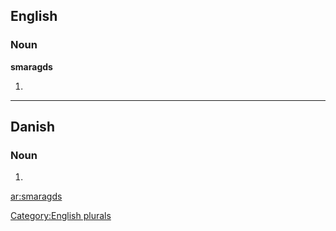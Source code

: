 ==English==

===Noun===
'''smaragds'''

# {{plural of|[[smaragd]]}}

[[Category:English plurals]]

----

==Danish==

===Noun===
{{infl|da|noun form|g=c}}

# {{form of|genitive singular indefinite|smaragd|lang=Danish}}

[[ar:smaragds]]